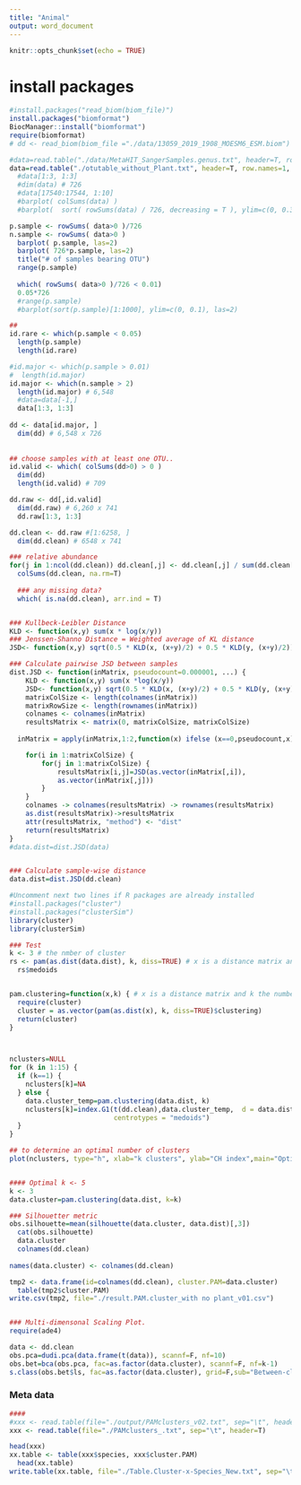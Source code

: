 ```yaml
---
title: "Animal"
output: word_document
---
```


```r
knitr::opts_chunk$set(echo = TRUE)
```

# install packages
```r
#install.packages("read_biom(biom_file)")
install.packages("biomformat")
BiocManager::install("biomformat")
require(biomformat)
# dd <- read_biom(biom_file ="./data/13059_2019_1908_MOESM6_ESM.biom")
```

```r
#data=read.table("./data/MetaHIT_SangerSamples.genus.txt", header=T, row.names=1, dec=".", sep="\t")
data=read.table("./otutable_without_Plant.txt", header=T, row.names=1, dec=".", sep="\t")
  #data[1:3, 1:3]
  #dim(data) # 726
  #data[17540:17544, 1:10]
  #barplot( colSums(data) )
  #barplot(  sort( rowSums(data) / 726, decreasing = T ), ylim=c(0, 0.3) )

p.sample <- rowSums( data>0 )/726 
n.sample <- rowSums( data>0 )
  barplot( p.sample, las=2)
  barplot( 726*p.sample, las=2)
  title("# of samples bearing OTU")
  range(p.sample)
  
  which( rowSums( data>0 )/726 < 0.01)  
  0.05*726
  #range(p.sample)
  #barplot(sort(p.sample)[1:1000], ylim=c(0, 0.1), las=2)

##   
id.rare <- which(p.sample < 0.05)
  length(p.sample)
  length(id.rare)

#id.major <- which(p.sample > 0.01)
#  length(id.major)
id.major <- which(n.sample > 2)
  length(id.major) # 6,548
  #data=data[-1,]
  data[1:3, 1:3]
  
dd <- data[id.major, ]
  dim(dd) # 6,548 x 726
  
  
## choose samples with at least one OTU..
id.valid <- which( colSums(dd>0) > 0 )
  dim(dd)
  length(id.valid) # 709

dd.raw <- dd[,id.valid]
  dim(dd.raw) # 6,260 x 741
  dd.raw[1:3, 1:3]

dd.clean <- dd.raw #[1:6258, ]
  dim(dd.clean) # 6548 x 741

### relative abundance
for(j in 1:ncol(dd.clean)) dd.clean[,j] <- dd.clean[,j] / sum(dd.clean[,j])
  colSums(dd.clean, na.rm=T)  
  
  ### any missing data? 
  which( is.na(dd.clean), arr.ind = T)


### Kullbeck-Leibler Distance
KLD <- function(x,y) sum(x * log(x/y))
### Jenssen-Shanno Distance = Weighted average of KL distance 
JSD<- function(x,y) sqrt(0.5 * KLD(x, (x+y)/2) + 0.5 * KLD(y, (x+y)/2))

### Calculate pairwise JSD between samples
dist.JSD <- function(inMatrix, pseudocount=0.000001, ...) {
	KLD <- function(x,y) sum(x *log(x/y))
	JSD<- function(x,y) sqrt(0.5 * KLD(x, (x+y)/2) + 0.5 * KLD(y, (x+y)/2))
	matrixColSize <- length(colnames(inMatrix))
	matrixRowSize <- length(rownames(inMatrix))
	colnames <- colnames(inMatrix)
	resultsMatrix <- matrix(0, matrixColSize, matrixColSize)
        
  inMatrix = apply(inMatrix,1:2,function(x) ifelse (x==0,pseudocount,x))

	for(i in 1:matrixColSize) {
		for(j in 1:matrixColSize) { 
			resultsMatrix[i,j]=JSD(as.vector(inMatrix[,i]),
			as.vector(inMatrix[,j]))
		}
	}
	colnames -> colnames(resultsMatrix) -> rownames(resultsMatrix)
	as.dist(resultsMatrix)->resultsMatrix
	attr(resultsMatrix, "method") <- "dist"
	return(resultsMatrix) 
}
#data.dist=dist.JSD(data)


### Calculate sample-wise distance
data.dist=dist.JSD(dd.clean)

#Uncomment next two lines if R packages are already installed
#install.packages("cluster")
#install.packages("clusterSim")
library(cluster)
library(clusterSim)

### Test 
k <- 3 # the nmber of cluster
rs <- pam(as.dist(data.dist), k, diss=TRUE) # x is a distance matrix and k the number of clusters
  rs$medoids


pam.clustering=function(x,k) { # x is a distance matrix and k the number of clusters
  require(cluster)
  cluster = as.vector(pam(as.dist(x), k, diss=TRUE)$clustering)
  return(cluster)
}



nclusters=NULL
for (k in 1:15) { 
  if (k==1) {
    nclusters[k]=NA 
  } else {
    data.cluster_temp=pam.clustering(data.dist, k)
    nclusters[k]=index.G1(t(dd.clean),data.cluster_temp,  d = data.dist,
                          centrotypes = "medoids")
  }
}

## to determine an optimal number of clusters
plot(nclusters, type="h", xlab="k clusters", ylab="CH index",main="Optimal number of clusters", xlim=c(1,10), lwd=3) #, ylim=c(0, 25))


#### Optimal k <- 5
k <- 3
data.cluster=pam.clustering(data.dist, k=k)

### Silhouetter metric
obs.silhouette=mean(silhouette(data.cluster, data.dist)[,3])
  cat(obs.silhouette) 
  data.cluster 
  colnames(dd.clean)
  
names(data.cluster) <- colnames(dd.clean)

tmp2 <- data.frame(id=colnames(dd.clean), cluster.PAM=data.cluster)
  table(tmp2$cluster.PAM)
write.csv(tmp2, file="./result.PAM.cluster_with no plant_v01.csv")  


### Multi-dimensonal Scaling Plot.    
require(ade4)

data <- dd.clean
obs.pca=dudi.pca(data.frame(t(data)), scannf=F, nf=10)
obs.bet=bca(obs.pca, fac=as.factor(data.cluster), scannf=F, nf=k-1) 
s.class(obs.bet$ls, fac=as.factor(data.cluster), grid=F,sub="Between-class analysis")
```

### Meta data 
```r
####
#xxx <- read.table(file="./output/PAMclusters_v02.txt", sep="\t", header=T)
xxx <- read.table(file="./PAMclusters_.txt", sep="\t", header=T)

head(xxx)
xx.table <- table(xxx$species, xxx$cluster.PAM)
  head(xx.table)
write.table(xx.table, file="./Table.Cluster-x-Species_New.txt", sep="\t")  
```




